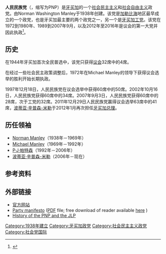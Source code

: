 {{Infobox political party
|name = 人民民族党
|native_name          = People's National Party
|logo          = [[Image:People's_National_Party_(Jamaica)_logo.svg|250px]]
|colorcode     = #FE8100
|leader        = Mark Golding
|chairperson   = Phillip Paulwell
|president     = Mark Golding
|foundation    = 1938年
|youth_wing    = 人民民族党青年组织
|ideology = [[社会民主主义|社会民主主义]]<br>[[社会自由主义|社会自由主义]]
|position      = [[中间偏左|中间偏左]]
|seats1_title  = [[牙买加议会|众议院]]
|seats1        = {{Infobox political party/seats|30|63|hex=orange}}
|headquarters  = [[金斯敦_(牙买加)|金斯敦]]
|international = [[社会党国际|社会党国际]] （观察员党）<ref>{{Cite web |url=http://socialistinternational.org/viewArticle.cfm?ArticlePageID=931 |title=存档副本 |access-date=2011-12-31 |archive-url=https://web.archive.org/web/20130503204531/http://www.socialistinternational.org/viewArticle.cfm?ArticlePageID=931 |archive-date=2013-05-03 |dead-url=yes }}</ref>
|website       = [https://web.archive.org/web/20120103085748/http://pnpjamaica.com/ PNPjamaica.com]
|country       = 牙买加
}}

'''人民民族党'''（{{lang-en|People's National Party}}，缩写为PNP）是[[牙买加|牙买加]]的一个[[社会民主主义|社会民主主义]]和[[社会自由主义|社会自由主义]]政党。由Norman Washington Manley于1938年创建。该党是[[加勒比海|加勒比海]]地区最早成立的一个政党，也是牙买加最主要的两个政党之一，另一个是[[牙买加工党|牙买加工党]]。该党在1972到1980年、1989到2007年9月，以及2012年至2016年是议会的第一大党并因此执政<ref>{{cite web|url =http://news.bbc.co.uk/2/hi/americas/6984105.stm|title =BBC News: Jamaica confirms opposition win|accessdate =2007-09-09|date =7 September 2007|archive-date =2016-04-09|archive-url =https://web.archive.org/web/20160409115752/http://news.bbc.co.uk/2/hi/americas/6984105.stm|dead-url =no}}</ref>。

== 历史 ==
在1944年牙买加首次全民普选中，该党只获得[[牙买加议会|议会]]32席中的4席。

在经过一些社会民主政策调整后，1972年在Michael Manley的领导下获得议会选举的胜利开始长期执政。

1997年12月18日，人民民族党在议会选举中获得60席中的50席。2002年10月16日，人民民族党获得60席中的34席。2007年9月3日，人民民族党获得60席中的28席，次于工党的32席。2011年12月29日人民民族党赢得议会选举63席中的41席，[[波蒂亚·辛普森-米勒|波蒂亚·辛普森-米勒]]于2012年1月再次担任[[牙买加总理|牙买加总理]]。

==历任领袖==
*[[Norman_Manley|Norman Manley]]（1938年－1969年）  
*[[Michael_Manley|Michael Manley]]（1969年－1992年） 
*[[P·J·帕特森|P·J·帕特森]]（1992年－2006年）
*[[波蒂亚·辛普森-米勒|波蒂亚·辛普森-米勒]]（2006年－现在）

==参考资料==
{{Reflist}}

== 外部链接 ==
*[https://web.archive.org/web/20120103085748/http://pnpjamaica.com/ 官方网站]
*[https://web.archive.org/web/20090318023738/http://www.pnpjamaica.com/manifesto.pdf Party manifesto] ([[Portable_Document_Format|PDF]] file; free download of reader available [http://www.adobe.com/products/acrobat/readstep.html here] {{Wayback|url=http://www.adobe.com/products/acrobat/readstep.html |date=20201218064431 }}) 
* [http://www.discoverjamaica.com/gleaner/discover/geography/history8.htm History of the PNP and the JLP]{{Wayback|url=http://www.discoverjamaica.com/gleaner/discover/geography/history8.htm |date=20120121114804 }}

[[Category:1938年建立|Category:1938年建立]]
[[Category:牙买加政党|Category:牙买加政党]]
[[Category:社会民主主义政党|Category:社会民主主义政党]]
[[Category:社会党国际|Category:社会党国际]]